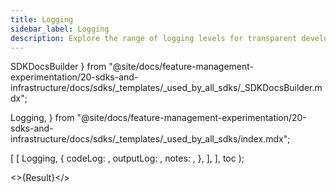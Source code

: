 ```yaml
---
title: Logging
sidebar_label: Logging
description: Explore the range of logging levels for transparent development and debugging.
---
```


  SDKDocsBuilder
} from "@site/docs/feature-management-experimentation/20-sdks-and-infrastructure/docs/sdks/_templates/_used_by_all_sdks/_SDKDocsBuilder.mdx";

  Logging,
} from "@site/docs/feature-management-experimentation/20-sdks-and-infrastructure/docs/sdks/_templates/_used_by_all_sdks/index.mdx";



  [
    [
      Logging,
      {
        codeLog:   <Log  />,
        outputLog: <Output />,
        notes:     <Notes   />,
      },
    ],
  ],
  toc
);

<>{Result}</>